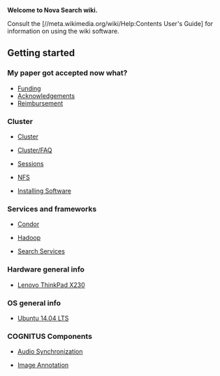 '''Welcome to Nova Search wiki.'''

Consult the [//meta.wikimedia.org/wiki/Help:Contents User's Guide] for information on using the wiki software.

== Getting started ==

=== My paper got accepted now what? ===
*[[ Funding ]]
*[[ Acknowledgements ]]
*[[ Reimbursement ]]

=== Cluster ===
*[[ Cluster ]]

*[[ Cluster/FAQ ]]

*[[ Sessions ]]

*[[ NFS ]]

*[[ Installing Software ]]

=== Services and frameworks ===
*[[ Condor ]]

*[[ Hadoop ]]

*[[ Search Services ]]

=== Hardware general info ===
*[[ Lenovo ThinkPad X230 ]]

=== OS general info ===

*[[ Ubuntu 14.04 LTS ]]

=== COGNITUS Components ===

*[[ Audio Synchronization ]]

*[[ Image Annotation ]]
